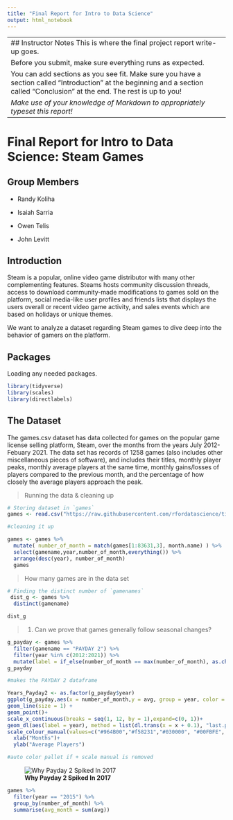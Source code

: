 ```yaml
---
title: "Final Report for Intro to Data Science"
output: html_notebook
---
```


-----------------------------------------------------------------------------------------------------------------------
## Instructor Notes
This is where the final project report write-up goes. 


Before you submit, make sure everything runs as expected.

You can add sections as you see fit. Make sure you have a section called "Introduction" at the beginning and a section called "Conclusion" at the end. The rest is up to you!

_Make use of your knowledge of Markdown to appropriately typeset this report!_
------------------------------------------------------------------------------------------------------------------------
# Final Report for Intro to Data Science: Steam Games

## Group Members

- Randy Koliha

- Isaiah Sarria

- Owen Telis

- John Levitt


## Introduction

Steam is a popular, online video game distributor with many other complementing features. Steams hosts community discussion threads, access to download community-made modifications to games sold on the platform, social media-like user profiles and friends lists that displays the users overall or recent video game activity, and sales events which are based on holidays or unique themes.

We want to analyze a dataset regarding Steam games to dive deep into the behavior of gamers on the platform.


## Packages

Loading any needed packages.

```r
library(tidyverse)
library(scales)
library(directlabels)
```

## The Dataset

The games.csv dataset has data collected for games on the popular game license selling platform, Steam, over the months from the years July 2012- Febuary 2021. The data set has records of 1258 games (also includes other miscellaneous pieces of software), and includes their titles, monthly player peaks, monthly average players at the same time, monthly gains/losses of players compared to the previous month, and the percentage of how closely the average players approach the peak.


>Running the data & cleaning up

```r
# Storing dataset in `games`
games <- read.csv("https://raw.githubusercontent.com/rfordatascience/tidytuesday/master/data/2021/2021-03-16/games.csv")

#cleaning it up

games <- games %>% 
  mutate( number_of_month = match(games[1:83631,3], month.name) ) %>% 
  select(gamename,year,number_of_month,everything()) %>% 
  arrange(desc(year), number_of_month)
  games
```
>How many games are in the data set

```r
# Finding the distinct number of `gamenames`
 dist_g <- games %>% 
  distinct(gamename)

dist_g
```

> 1. Can we prove that games generally follow seasonal changes?


```r
g_payday <- games %>% 
  filter(gamename == "PAYDAY 2") %>% 
  filter(year %in% c(2012:2021)) %>% 
  mutate(label = if_else(number_of_month == max(number_of_month), as.character(year), NA_character_))
g_payday

#makes the PAYDAY 2 dataframe 

Years_Payday2 <- as.factor(g_payday$year)
ggplot(g_payday,aes(x = number_of_month,y = avg, group = year, color = Years_Payday2)) +
geom_line(size = 1) +
geom_point()+ 
scale_x_continuous(breaks = seq(1, 12, by = 1),expand=c(0, 1))+ 
geom_dl(aes(label = year), method = list(dl.trans(x = x + 0.1), "last.points", cex = 1)) +
scale_colour_manual(values=c("#964B00","#f58231","#030000", "#00FBFE", "#3cb44b", "#FF0004", "#4363d8", "#911eb4", "#f032e6", "#a9a9a9" )) +
  xlab("Months")+
  ylab("Average Players")

#auto color pallet if + scale manual is removed
```

![**Why Payday 2 Spiked In 2017**](https://i.ibb.co/jfwmWjy/payday2pic.jpg)


```r
games %>% 
  filter(year == "2015") %>% 
  group_by(number_of_month) %>% 
  summarise(avg_month = sum(avg))
  
```














